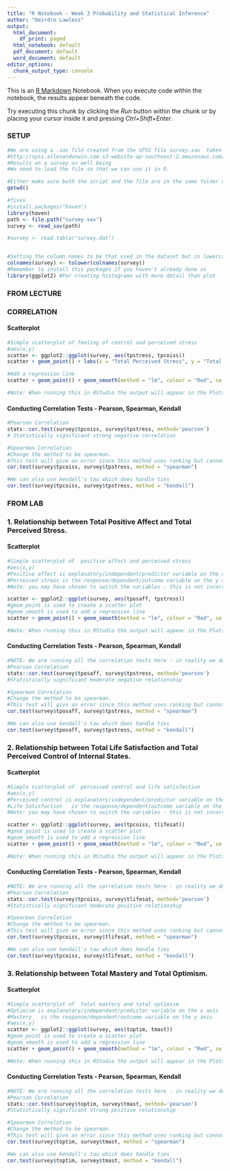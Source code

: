 ```yaml
---
title: "R Notebook - Week 3 Probability and Statistical Inference"
author: "Deirdre Lawless"
output:
  html_document:
    df_print: paged
  html_notebook: default
  pdf_document: default
  word_document: default
editor_options:
  chunk_output_type: console
---
```


This is an [R Markdown](http://rmarkdown.rstudio.com) Notebook. When you execute code within the notebook, the results appear beneath the code. 

Try executing this chunk by clicking the *Run* button within the chunk or by placing your cursor inside it and pressing *Ctrl+Shift+Enter*. 

### SETUP

```r
#We are using a .sav file created from the SPSS file survey.sav  taken from SPSS Survival Manual 6th Edition Julie Pallant. This has been saved to a .dat format - more easily readable in R.
#http://spss.allenandunwin.com.s3-website-ap-southeast-2.amazonaws.com/data-files.html#.Wb0vvnWP-po
#Results on a survey on well being
#We need to load the file so that we can use it in R.

#Either make sure both the script and the file are in the same folder or qualify the path to the file.
getwd()

#fixes
#install.packages("haven")
library(haven)
path <- file.path("survey.sav")
survey <- read_sav(path)

#survey <- read.table("survey.dat")


#Setting the column names to be that used in the dataset but in lowercase to make life a bit easier
colnames(survey) <- tolower(colnames(survey))
#Remember to install this packages if you haven't already done so
library(ggplot2) #For creating histograms with more detail than plot

```

### FROM LECTURE
### CORRELATION
#### Scatterplot
```r

#Simple scatterplot of feeling of control and perceived stress
#aes(x,y)
scatter <- ggplot2::ggplot(survey, aes(tpstress, tpcoiss))
scatter + geom_point() + labs(x = "Total Perceived Stress", y = "Total PCOISS") 

#Add a regression line
scatter + geom_point() + geom_smooth(method = "lm", colour = "Red", se = F) + labs(x = "Total Perceived Stress", y = "Total PCOISS") 

#Note: When running this in RStudio the output will appear in the Plots tab on the right hand side, if not visible click the Plots tab
```

#### Conducting Correlation Tests - Pearson, Spearman, Kendall
 
```r

#Pearson Correlation
stats::cor.test(survey$tpcoiss, survey$tpstress, method='pearson')
# Statistically significant strong negative correlation

#Spearman Correlation
#Change the method to be spearman.
#This test will give an error since this method uses ranking but cannot handle ties but that is ok with us - we consider this to be missing data
cor.test(survey$tpcoiss, survey$tpstress, method = "spearman")

#We can also use kendall's tau which does handle ties
cor.test(survey$tpcoiss, survey$tpstress, method = "kendall")
```


### FROM LAB
### 1.	Relationship between Total Positive Affect and Total Perceived Stress.
#### Scatterplot
```r

#Simple scatterplot of  positive affect and perceived stress
#aes(x,y)
#Positive affect is explanatory/independent/predictor variable on the x axis
#Perceived stress is the response/dependent/outcome variable on the y axis
#Note: you may have chosen to switch the variables - this is not incorrect, you always make your choices based on your understanding of the context you are investigating

scatter <- ggplot2::ggplot(survey, aes(tposaff, tpstress))
#geom_point is used to create a scatter plot
#geom_smooth is used to add a regression line
scatter + geom_point() + geom_smooth(method = "lm", colour = "Red", se = F) + labs(x = "Total Positive Affect", y = "Total Perceived Stress") 

#Note: When running this in RStudio the output will appear in the Plots tab on the right hand side, if not visible click the Plots tab
```
#### Conducting Correlation Tests - Pearson, Spearman, Kendall
 
```r
#NOTE: We are running all the correlation tests here - in reality we decide which test is most appropriate
#Pearson Correlation
stats::cor.test(survey$tposaff, survey$tpstress, method='pearson')
#Statistically significant moderate negative relationship

#Spearman Correlation
#Change the method to be spearman.
#This test will give an error since this method uses ranking but cannot handle ties but that is ok with us - we consider this to be missing data
cor.test(survey$tposaff, survey$tpstress, method = "spearman")

#We can also use kendall's tau which does handle ties
cor.test(survey$tposaff, survey$tpstress, method = "kendall")
```

### 2.	Relationship between Total Life Satisfaction and Total Perceived Control of Internal States.
#### Scatterplot
```r

#Simple scatterplot of  perceived control and life satisfaction
#aes(x,y)
#Perceived control is explanatory/independent/predictor variable on the x axis
#Life Satisfaction   is the response/dependent/outcome variable on the y axis
#Note: you may have chosen to switch the variables - this is not incorrect, you always make your choices based on your understanding of the context you are investigating

scatter <- ggplot2::ggplot(survey, aes(tpcoiss, tlifesat))
#geom_point is used to create a scatter plot
#geom_smooth is used to add a regression line
scatter + geom_point() + geom_smooth(method = "lm", colour = "Red", se = F) + labs(x = "Total Perceived Control ", y = "Total Life Satisfaction") 

#Note: When running this in RStudio the output will appear in the Plots tab on the right hand side, if not visible click the Plots tab
```
#### Conducting Correlation Tests - Pearson, Spearman, Kendall
 
```r
#NOTE: We are running all the correlation tests here - in reality we decide which test is most appropriate
#Pearson Correlation
stats::cor.test(survey$tpcoiss, survey$tlifesat, method='pearson')
#Statistically significant moderate positive relationship

#Spearman Correlation
#Change the method to be spearman.
#This test will give an error since this method uses ranking but cannot handle ties but that is ok with us - we consider this to be missing data
cor.test(survey$tpcoiss, survey$tlifesat, method = "spearman")

#We can also use kendall's tau which does handle ties
cor.test(survey$tpcoiss, survey$tlifesat, method = "kendall")
```


### 3.	Relationship between Total Mastery and Total Optimism.
#### Scatterplot
```r

#Simple scatterplot of  total mastery and total optimism
#Optimism is explanatory/independent/predictor variable on the x axis
#Mastery   is the response/dependent/outcome variable on the y axis
#aes(x,y)
scatter <- ggplot2::ggplot(survey, aes(toptim, tmast))
#geom_point is used to create a scatter plot
#geom_smooth is used to add a regression line
scatter + geom_point() + geom_smooth(method = "lm", colour = "Red", se = F) + labs(x = "Total Optimism ", y = "Total Mastery") 

#Note: When running this in RStudio the output will appear in the Plots tab on the right hand side, if not visible click the Plots tab
```
#### Conducting Correlation Tests - Pearson, Spearman, Kendall
 
```r
#NOTE: We are running all the correlation tests here - in reality we decide which test is most appropriate
#Pearson Correlation
stats::cor.test(survey$toptim, survey$tmast, method='pearson')
#Statistically significant strong positive relationship

#Spearman Correlation
#Change the method to be spearman.
#This test will give an error since this method uses ranking but cannot handle ties but that is ok with us - we consider this to be missing data
cor.test(survey$toptim, survey$tmast, method = "spearman")

#We can also use kendall's tau which does handle ties
cor.test(survey$toptim, survey$tmast, method = "kendall")
```